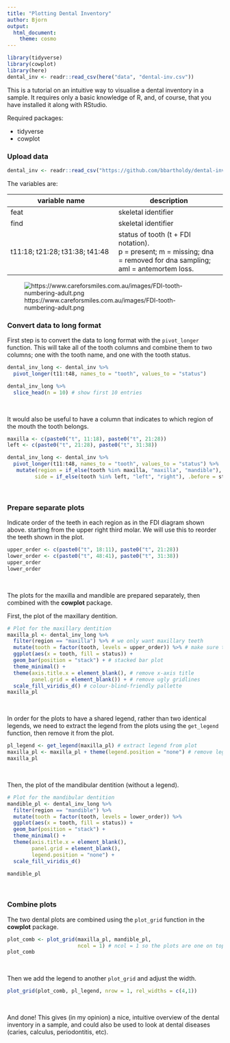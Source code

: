 ```yaml
---
title: "Plotting Dental Inventory"
author: Bjorn
output: 
  html_document: 
    theme: cosmo
---
```


```r
library(tidyverse)
library(cowplot)
library(here)
dental_inv <- readr::read_csv(here("data", "dental-inv.csv"))
```

This is a tutorial on an intuitive way to visualise a dental inventory in a 
sample. It requires only a basic knowledge of R, and, of course, that you have 
installed it along with RStudio.

Required packages:

- tidyverse
- cowplot

### Upload data

```r
dental_inv <- readr::read_csv("https://github.com/bbartholdy/dental-inv-plot/data/dental-inv.csv")
```

The variables are:

| variable name | description |
|----|----|
| feat | skeletal identifier |
| find | skeletal identifier |
| t11:18; t21:28; t31:38; t41:48 | status of tooth (t + FDI notation). <br> p = present; m = missing; dna = removed for dna sampling; aml = antemortem loss. |

![https://www.careforsmiles.com.au/images/FDI-tooth-numbering-adult.png](./img/FDI-tooth-numbering-adult.png)

### Convert data to long format

First step is to convert the data to long format with the `pivot_longer` function.
This will take all of the tooth columns and combine them to two columns; one with
the tooth name, and one with the tooth status.

```r
dental_inv_long <- dental_inv %>%
  pivot_longer(t11:t48, names_to = "tooth", values_to = "status")
```

```r
dental_inv_long %>%
  slice_head(n = 10) # show first 10 entries
```

<br>

It would also be useful to have a column that indicates to which region of the 
mouth the tooth belongs.

```r
maxilla <- c(paste0("t", 11:18), paste0("t", 21:28))
left <- c(paste0("t", 21:28), paste0("t", 31:38))

dental_inv_long <- dental_inv %>%
  pivot_longer(t11:t48, names_to = "tooth", values_to = "status") %>%
   mutate(region = if_else(tooth %in% maxilla, "maxilla", "mandible"), 
         side = if_else(tooth %in% left, "left", "right"), .before = status)
```

<br>

### Prepare separate plots

Indicate order of the teeth in each region as in the FDI diagram shown above. 
starting from the upper right third molar. We will use this to reorder the 
teeth shown in the plot.

```r
upper_order <- c(paste0("t", 18:11), paste0("t", 21:28))
lower_order <- c(paste0("t", 48:41), paste0("t", 31:38))
upper_order
lower_order
```

<br>

The plots for the maxilla and mandible are prepared separately, then combined
with the **cowplot** package.

First, the plot of the maxillary dentition.

```r
# Plot for the maxillary dentition
maxilla_pl <- dental_inv_long %>%
  filter(region == "maxilla") %>% # we only want maxillary teeth
  mutate(tooth = factor(tooth, levels = upper_order)) %>% # make sure the order on the plot is according to the order the teeth are positioned in the mouth
  ggplot(aes(x = tooth, fill = status)) +
  geom_bar(position = "stack") + # stacked bar plot
  theme_minimal() +
  theme(axis.title.x = element_blank(), # remove x-axis title
        panel.grid = element_blank()) + # remove ugly gridlines
  scale_fill_viridis_d() # colour-blind-friendly pallette
maxilla_pl
```

<br>

In order for the plots to have a shared legend, rather than two identical legends,
we need to extract the legend from the plots using the `get_legend` function, 
then remove it from the plot.

```r
pl_legend <- get_legend(maxilla_pl) # extract legend from plot
maxilla_pl <- maxilla_pl + theme(legend.position = "none") # remove legend
maxilla_pl
```

<br>

Then, the plot of the mandibular dentition (without a legend).

```r
# Plot for the mandibular dentition
mandible_pl <- dental_inv_long %>%
  filter(region == "mandible") %>%
  mutate(tooth = factor(tooth, levels = lower_order)) %>%
  ggplot(aes(x = tooth, fill = status)) +
  geom_bar(position = "stack") +
  theme_minimal() +
  theme(axis.title.x = element_blank(),
        panel.grid = element_blank(),
        legend.position = "none") +
  scale_fill_viridis_d()

mandible_pl
```

<br>

### Combine plots

The two dental plots are combined using the `plot_grid` function in the **cowplot**
package.

```r
plot_comb <- plot_grid(maxilla_pl, mandible_pl, 
                       ncol = 1) # ncol = 1 so the plots are one on top of the other
plot_comb
```

<br>

Then we add the legend to another `plot_grid` and adjust the width.

```r
plot_grid(plot_comb, pl_legend, nrow = 1, rel_widths = c(4,1))
```

<br>

And done! This gives (in my opinion) a nice, intuitive overview of the dental
inventory in a sample, and could also be used to look at dental diseases 
(caries, calculus, periodontitis, etc).